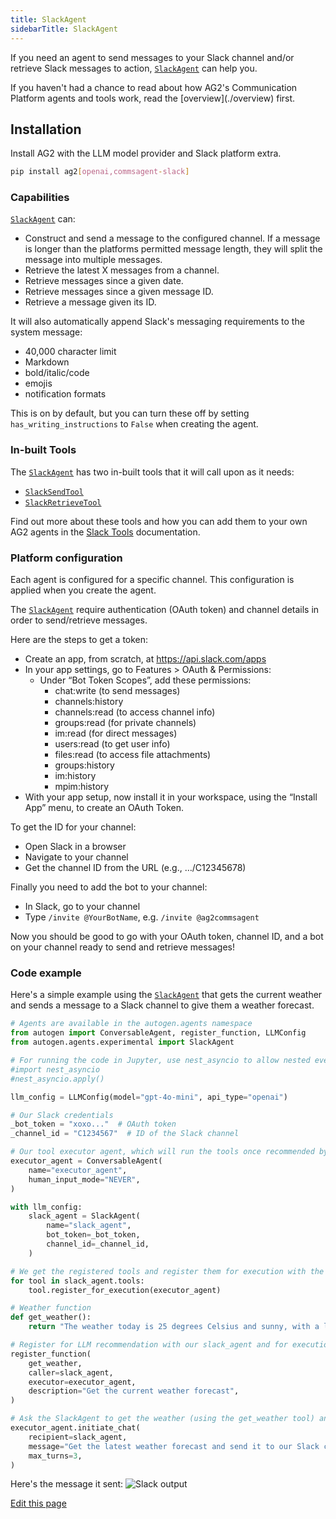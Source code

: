 ```yaml
---
title: SlackAgent
sidebarTitle: SlackAgent
---
```


If you need an agent to send messages to your Slack channel and/or retrieve Slack messages to action, [`SlackAgent`](/docs/api-reference/autogen/agents/experimental/SlackAgent) can help you.

<Tip>
If you haven't had a chance to read about how AG2's Communication Platform agents and tools work, read the [overview](./overview) first.
</Tip>

## Installation

Install AG2 with the LLM model provider and Slack platform extra.

```bash
pip install ag2[openai,commsagent-slack]
```

### Capabilities

[`SlackAgent`](/docs/api-reference/autogen/agents/experimental/SlackAgent) can:
- Construct and send a message to the configured channel. If a message is longer than the platforms permitted message length, they will split the message into multiple messages.
- Retrieve the latest X messages from a channel.
- Retrieve messages since a given date.
- Retrieve messages since a given message ID.
- Retrieve a message given its ID.

It will also automatically append Slack's messaging requirements to the system message:

- 40,000 character limit
- Markdown
- bold/italic/code
- emojis
- notification formats

This is on by default, but you can turn these off by setting `has_writing_instructions` to `False` when creating the agent.

### In-built Tools

The [`SlackAgent`](/docs/api-reference/autogen/agents/experimental/SlackAgent) has two in-built tools that it will call upon as it needs:

- [`SlackSendTool`](/docs/api-reference/autogen/tools/experimental/SlackSendTool)
- [`SlackRetrieveTool`](/docs/api-reference/autogen/tools/experimental/SlackRetrieveTool)

Find out more about these tools and how you can add them to your own AG2 agents in the [Slack Tools](/docs/user-guide/reference-tools/communication-platforms/slack) documentation.

### Platform configuration

Each agent is configured for a specific channel. This configuration is applied when you create the agent.

The [`SlackAgent`](/docs/api-reference/autogen/agents/experimental/SlackAgent) require authentication (OAuth token) and channel details in order to send/retrieve messages.

Here are the steps to get a token:

- Create an app, from scratch, at https://api.slack.com/apps
- In your app settings, go to Features > OAuth & Permissions:
    - Under “Bot Token Scopes”, add these permissions:
      - chat:write (to send messages)
      - channels:history
      - channels:read (to access channel info)
      - groups:read (for private channels)
      - im:read (for direct messages)
      - users:read (to get user info)
      - files:read (to access file attachments)
      - groups:history
      - im:history
      - mpim:history
- With your app setup, now install it in your workspace, using the “Install App” menu, to create an OAuth Token.

To get the ID for your channel:

- Open Slack in a browser
- Navigate to your channel
- Get the channel ID from the URL (e.g., …/C12345678)

Finally you need to add the bot to your channel:

- In Slack, go to your channel
- Type `/invite @YourBotName`, e.g. `/invite @ag2commsagent`

Now you should be good to go with your OAuth token, channel ID, and a bot on your channel ready to send and retrieve messages!

### Code example

Here's a simple example using the [`SlackAgent`](/docs/api-reference/autogen/agents/experimental/SlackAgent) that gets the current weather and sends a message to a Slack channel to give them a weather forecast.

```python
# Agents are available in the autogen.agents namespace
from autogen import ConversableAgent, register_function, LLMConfig
from autogen.agents.experimental import SlackAgent

# For running the code in Jupyter, use nest_asyncio to allow nested event loops
#import nest_asyncio
#nest_asyncio.apply()

llm_config = LLMConfig(model="gpt-4o-mini", api_type="openai")

# Our Slack credentials
_bot_token = "xoxo..."  # OAuth token
_channel_id = "C1234567"  # ID of the Slack channel

# Our tool executor agent, which will run the tools once recommended by the slack_agent, no LLM required
executor_agent = ConversableAgent(
    name="executor_agent",
    human_input_mode="NEVER",
)

with llm_config:
    slack_agent = SlackAgent(
        name="slack_agent",
        bot_token=_bot_token,
        channel_id=_channel_id,
    )

# We get the registered tools and register them for execution with the tool executor
for tool in slack_agent.tools:
    tool.register_for_execution(executor_agent)

# Weather function
def get_weather():
    return "The weather today is 25 degrees Celsius and sunny, with a late storm."

# Register for LLM recommendation with our slack_agent and for execution with our executor_agent
register_function(
    get_weather,
    caller=slack_agent,
    executor=executor_agent,
    description="Get the current weather forecast",
)

# Ask the SlackAgent to get the weather (using the get_weather tool) and then send a message out (using its SlackSendTool tool)
executor_agent.initiate_chat(
    recipient=slack_agent,
    message="Get the latest weather forecast and send it to our Slack channel. Use some emojis to make it fun!",
    max_turns=3,
)

```

Here's the message it sent:
![Slack output](../assets/commsplatforms_slack_sentmsg.png)

<div className="edit-url-container">
    <a className="edit-url" href="https://github.com/ag2ai/ag2/edit/main/website/docs/user-guide/reference-agents/communication-platforms/slackagent.mdx" target='_blank'><Icon icon="pen" iconType="solid" size="13px"/> Edit this page</a>
</div>
